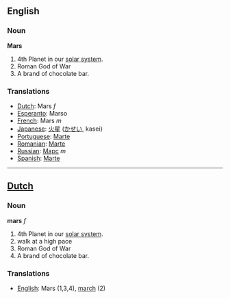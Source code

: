==English==
===Noun===

'''Mars'''

#4th Planet in our [[solar system]].
#Roman God of War
#A brand of chocolate bar.

===Translations===
*[[Dutch]]: Mars ''f''
*[[Esperanto]]: Marso
*[[French]]: Mars ''m''
*[[Japanese]]: [[火星]] ([[かせい]], kasei)
*[[Portuguese]]: [[Marte]]
*[[Romanian]]: [[Marte]]
*[[Russian]]: [[Марс]] ''m''
*[[Spanish]]: [[Marte]]

----

==[[Dutch]]==
===Noun===

'''mars''' ''f''

#4th Planet in our [[solar system]].
#walk at a high pace
#Roman God of War
#A brand of chocolate bar.

===Translations===
*[[English]]: Mars (1,3,4), [[march]] (2)